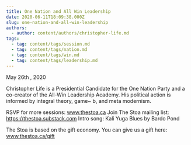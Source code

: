 ```yaml
---
title: One Nation and All Win Leadership
date: 2020-06-11T18:09:38.000Z
slug: one-nation-and-all-win-leadership
authors:
  - author: content/authors/christopher-life.md
tags:
  - tag: content/tags/session.md
  - tag: content/tags/nation.md
  - tag: content/tags/win.md
  - tag: content/tags/leadership.md
---
```


May 26th , 2020

Christopher Life is a Presidential Candidate for the One Nation Party and a co-creator of the All-Win Leadership Academy. His political action is informed by integral theory, game~ b, and meta modernism.

RSVP for more sessions: www.thestoa.ca
Join The Stoa mailing list: https://thestoa.substack.com
Intro song: Kali Yuga Blues by Bardo Pond

The Stoa is based on the gift economy. You can give us a gift here: www.thestoa.ca/gift
